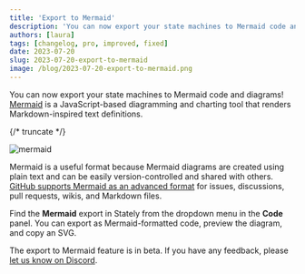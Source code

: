 ```yaml
---
title: 'Export to Mermaid'
description: 'You can now export your state machines to Mermaid code and diagrams!'
authors: [laura]
tags: [changelog, pro, improved, fixed]
date: 2023-07-20
slug: 2023-07-20-export-to-mermaid
image: /blog/2023-07-20-export-to-mermaid.png
---
```


You can now export your state machines to Mermaid code and diagrams! [Mermaid](https://mermaid.js.org) is a JavaScript-based diagramming and charting tool that renders Markdown-inspired text definitions.

{/* truncate */}

![mermaid](https://canny.io/images/6439446ea46c01d1ad1e8a65e6d922d4.png)

Mermaid is a useful format because Mermaid diagrams are created using plain text and can be easily version-controlled and shared with others. [GitHub supports Mermaid as an advanced format](https://docs.github.com/en/get-started/writing-on-github/working-with-advanced-formatting/creating-diagrams) for issues, discussions, pull requests, wikis, and Markdown files.

Find the **Mermaid** export in Stately from the dropdown menu in the **Code** panel. You can export as Mermaid-formatted code, preview the diagram, and copy an SVG.

The export to Mermaid feature is in beta. If you have any feedback, please [let us know on Discord](https://discord.gg/xstate).
